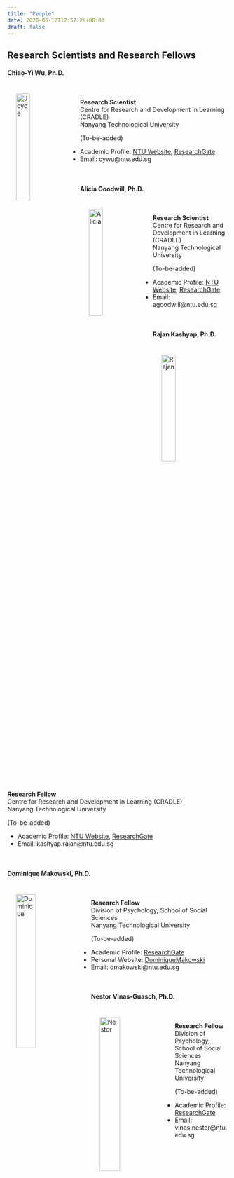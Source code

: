 ```yaml
---
title: "People"
date: 2020-06-12T12:57:28+08:00
draft: false
---
```


## Research Scientists and Research Fellows
#### Chiao-Yi Wu, Ph.D.
<img src="/img/CYWu.png" alt="Joyce" width="25%" align="left" hspace=20" vspace="20"><br />

**Research Scientist** <br />
Centre for Research and Development in Learning (CRADLE) <br />
Nanyang Technological University

(To-be-added)

- Academic Profile: [NTU Website](https://cradle.ntu.edu.sg/aboutus/OurPeople/Pages/Chiao-Yi-WU.aspx), [ResearchGate](https://www.researchgate.net/profile/Chiao_Yi_Wu)
- Email: cywu@ntu.edu.sg

<br />

#### Alicia Goodwill, Ph.D. <br />
<img src="/img/Alicia.jpg" alt="Alicia" width="25%" align="left" hspace=20" vspace="20"><br />

**Research Scientist** <br />
Centre for Research and Development in Learning (CRADLE) <br />
Nanyang Technological University

(To-be-added)

- Academic Profile: [NTU Website](http://cradle.ntu.edu.sg/aboutus/OurPeople/Pages/Alicia-GOODWILL.aspx), [ResearchGate](https://www.researchgate.net/profile/Alicia_Goodwill)
- Email: agoodwill@ntu.edu.sg

<br />

#### Rajan Kashyap, Ph.D.
<img src="/img/Rajan.jpg" alt="Rajan" width="25%" align="left" hspace=20" vspace="20"><br />

**Research Fellow** <br />
Centre for Research and Development in Learning (CRADLE) <br />
Nanyang Technological University

(To-be-added)

- Academic Profile: [NTU Website](http://cradle.ntu.edu.sg/aboutus/OurPeople/Pages/KASHYAP-Rajan.aspx), [ResearchGate](https://www.researchgate.net/profile/Rajan_Kashyap)
- Email: kashyap.rajan@ntu.edu.sg

<br />

#### Dominique Makowski, Ph.D.
<img src="/img/Dom.jpg" alt="Dominique" width="30%" align="left" hspace=20" vspace="20"><br />

**Research Fellow** <br />
Division of Psychology, School of Social Sciences <br />
Nanyang Technological University

(To-be-added)

- Academic Profile: [ResearchGate](https://www.researchgate.net/profile/Dominique_Makowski)
- Personal Website: [DominiqueMakowski](https://dominiquemakowski.github.io/)
- Email: dmakowski@ntu.edu.sg 

<br />

#### Nestor Vinas-Guasch, Ph.D.
<img src="/img/Nestor.jpg" alt="Nestor" width="30%" align="left" hspace=20" vspace="20"><br />

**Research Fellow** <br />
Division of Psychology, School of Social Sciences <br />
Nanyang Technological University

(To-be-added)

- Academic Profile: [ResearchGate](https://www.researchgate.net/profile/Nestor_Vinas-Guasch)
- Email: vinas.nestor@ntu.edu.sg